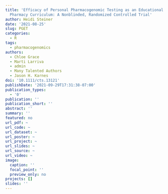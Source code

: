 ```yaml
---
title: 'Efficacy of Personal Pharmacogenomic Testing as an Educational Tool in the
  Pharmacy Curriculum: A Nonblinded, Randomized Controlled Trial'
author: Heidi Steiner
date: '2021-08-25'
slug: PGET
categories:
  - R
tags:
  - pharmacogenomics
authors: 
  - Chloe Grace
  - Marti Larriva
  - admin
  - Many Talented Authors
  - Jason H. Karnes
doi: '10.1111/cts.13121'
publishDate: '2021-09-29T17:31:38-07:00'
publication_types:
  - '0'
publication: ''
publication_short: ''
abstract: ''
summary: ''
featured: no
url_pdf: ~
url_code: ~
url_dataset: ~
url_poster: ~
url_project: ~
url_slides: ~
url_source: ~
url_video: ~
image:
  caption: ''
  focal_point: ''
  preview_only: no
projects: []
slides: ''
---
```

